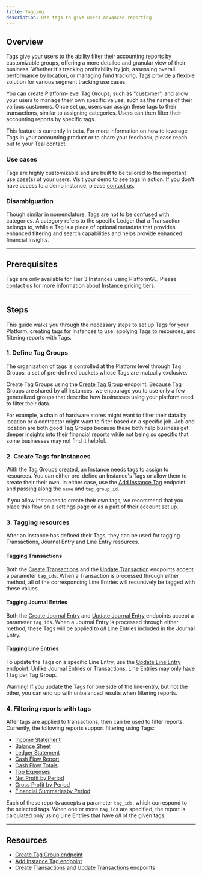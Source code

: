 ```yaml
---
title: Tagging
description: Use tags to give users advanced reporting
---
```


## Overview 

Tags give your users to the ability filter their accounting reports by customizable groups, offering a more detailed and granular view of their business. Whether it's tracking profitability by job, assessing overall performance by location, or managing fund tracking, Tags provide a flexible solution for various segment tracking use cases.

You can create Platform-level Tag Groups, such as "customer", and allow your users to manage their own specific values, such as the names of their various customers. Once set up, users can assign these tags to their transactions, similar to assigning categories. Users can then filter their accounting reports by specific tags. 

<Note>
    This feature is currently in beta. For more information on how to leverage Tags in your accounting product or to share your feedback, please reach out to your Teal contact.
</Note>

### Use cases

Tags are highly customizable and are built to be tailored to the important use case(s) of your users. Visit your demo to see tags in action. If you don't have access to a demo instance, please [contact us](https://teal.dev/contact). 

### Disambiguation

Though similar in nomenclature, Tags are not to be confused with categories. A category refers to the specific Ledger that a Transaction belongs to, while a Tag is a piece of optional metadata that provides enhanced filtering and search capabilities and helps provide enhanced financial insights. 

---

## Prerequisites

Tags are only available for Tier 3 Instances using PlatformGL. Please [contact us](https://teal.dev/contact) for more information about Instance pricing tiers.

---

## Steps

This guide walks you through the necessary steps to set up Tags for your Platform, creating tags for Instances to use, applying Tags to resources, and filtering reports with Tags.

### 1. Define Tag Groups

The organization of tags is controlled at the Platform level through Tag Groups, a set of pre-defined buckets whose Tags are mutually exclusive. 

Create Tag Groups using the [Create Tag Group](/api-reference/tags/create-tag-group) endpoint. Because Tag Groups are shared by all Instances, we encourage you to use only a few generalized groups that describe how businesses using your platform need to filter their data.

For example, a chain of hardware stores might want to filter their data by location or a contractor might want to filter based on a specific job. Job and location are both good Tag Groups because these both help business get deeper insights into their financial reports while not being so specific that some businesses may not find it helpful.

### 2. Create Tags for Instances

With the Tag Groups created, an Instance needs tags to assign to resources. You can either pre-define an Instance's Tags or allow them to create their their own. In either case, use the [Add Instance Tag](/api-reference/tags/add-an-instance-tag) endpoint and passing along the `name` and `tag_group_id`. 

If you allow Instances to create their own tags, we recommend that you place this flow on a settings page or as a part of their account set up.

### 3. Tagging resources

After an Instance has defined their Tags, they can be used for tagging Transactions, Journal Entry and Line Entry resources. 

#### Tagging Transactions

Both the [Create Transactions](/api-reference/transactions/create-transactions) and the [Update Transaction](/api-reference/transactions/update-transaction) endpoints accept a parameter `tag_ids`. When a Transaction is processed through either method, all of the corresponding Line Entries will recursively be tagged with these values.

#### Tagging Journal Entries

Both the [Create Journal Entry](/api-reference/journal-entries/create-journal-entry) and [Update Journal Entry](/api-reference/journal-entries/update-journal-entry) endpoints accept a parameter `tag_ids`. When a Journal Entry is processed through either method, these Tags will be applied to *all* Line Entries included in the Journal Entry.

#### Tagging Line Entries

To update the Tags on a specific Line Entry, use the [Update Line Entry](/api-reference/line-entries/update-line-entry) endpoint. Unlike Journal Entries or Transactions, Line Entries may only have 1 tag per Tag Group.

<Warning>
    Warning! If you update the Tags for one side of the line-entry, but not the other, you can end up with unbalanced results when filtering reports. 
</Warning>

### 4. Filtering reports with tags

After tags are applied to transactions, then can be used to filter reports. Currently, the following reports support filtering using Tags:

* [Income Statement](/api-reference/reports/get-income-statement)
* [Balance Sheet](/api-reference/reports/get-balance-sheet)
* [Ledger Statement](/api-reference/reports/get-ledger-statement)
* [Cash Flow Report](/api-reference/reports/get-cash-flow-report)
* [Cash Flow Totals](/api-reference/reports/get-cash-flow-totals-by-period)
* [Top Expenses](/api-reference/reports/get-top-expenses)
* [Net Profit by Period](/api-reference/reports/get-net-profit-by-period)
* [Gross Profit by Period](/api-reference/reports/get-gross-profit-by-period)
* [Financial Summariesby Period](/api-reference/reports/get-financial-summaries-by-period)

Each of these reports accepts a parameter `tag_ids`, which correspond to the selected tags. When one or more `tag_id`s are specified, the report is calculated only using Line Entries that have *all* of the given tags.

---

## Resources

* [Create Tag Group endpoint](/api-reference/tags/create-tag-group)
* [Add Instance Tag endpoint](/api-reference/tags/add-an-instance-tag)
* [Create Transactions](/api-reference/transactions/create-transactions) and [Update Transactions](/api-reference/transactions/update-transaction) endpoints

